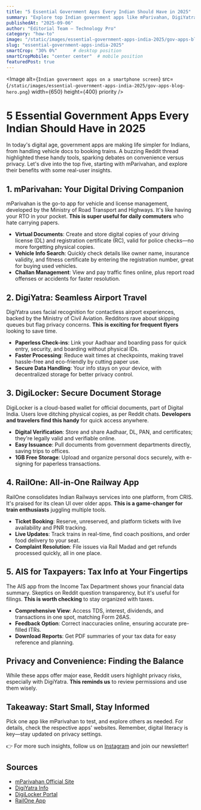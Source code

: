 ```yaml
---
title: "5 Essential Government Apps Every Indian Should Have in 2025"
summary: "Explore top Indian government apps like mParivahan, DigiYatra, and more, with their key benefits for everyday convenience and efficiency."
publishedAt: "2025-09-06"
author: "Editorial Team – Technology Pro"
category: "how-to"
image: "/static/images/essential-government-apps-india-2025/gov-apps-blog-hero-seo.jpg"
slug: "essential-government-apps-india-2025"
smartCrop: "30% 0%"      # desktop position
smartCropMobile: "center center"  # mobile position
featuredPost: true
---
```

<Image
  alt={`Indian government apps on a smartphone screen`}
  src={`/static/images/essential-government-apps-india-2025/gov-apps-blog-hero.png`}
  width={650}
  height={400}
  priority
/>

# 5 Essential Government Apps Every Indian Should Have in 2025

In today's digital age, government apps are making life simpler for Indians, from handling vehicle docs to booking trains. A buzzing Reddit thread highlighted these handy tools, sparking debates on convenience versus privacy. Let's dive into the top five, starting with mParivahan, and explore their benefits with some real-user insights.

## 1. mParivahan: Your Digital Driving Companion
mParivahan is the go-to app for vehicle and license management, developed by the Ministry of Road Transport and Highways. It's like having your RTO in your pocket. **This is super useful for daily commuters** who hate carrying papers.

- **Virtual Documents**: Create and store digital copies of your driving license (DL) and registration certificate (RC), valid for police checks—no more forgetting physical copies.
- **Vehicle Info Search**: Quickly check details like owner name, insurance validity, and fitness certificate by entering the registration number, great for buying used vehicles.
- **Challan Management**: View and pay traffic fines online, plus report road offenses or accidents for faster resolution.

## 2. DigiYatra: Seamless Airport Travel
DigiYatra uses facial recognition for contactless airport experiences, backed by the Ministry of Civil Aviation. Redditors rave about skipping queues but flag privacy concerns. **This is exciting for frequent flyers** looking to save time.

- **Paperless Check-ins**: Link your Aadhaar and boarding pass for quick entry, security, and boarding without physical IDs.
- **Faster Processing**: Reduce wait times at checkpoints, making travel hassle-free and eco-friendly by cutting paper use.
- **Secure Data Handling**: Your info stays on your device, with decentralized storage for better privacy control.

## 3. DigiLocker: Secure Document Storage
DigiLocker is a cloud-based wallet for official documents, part of Digital India. Users love ditching physical copies, as per Reddit chats. **Developers and travelers find this handy** for quick access anywhere.

- **Digital Verification**: Store and share Aadhaar, DL, PAN, and certificates; they're legally valid and verifiable online.
- **Easy Issuance**: Pull documents from government departments directly, saving trips to offices.
- **1GB Free Storage**: Upload and organize personal docs securely, with e-signing for paperless transactions.

## 4. RailOne: All-in-One Railway App
RailOne consolidates Indian Railways services into one platform, from CRIS. It's praised for its clean UI over older apps. **This is a game-changer for train enthusiasts** juggling multiple tools.

- **Ticket Booking**: Reserve, unreserved, and platform tickets with live availability and PNR tracking.
- **Live Updates**: Track trains in real-time, find coach positions, and order food delivery to your seat.
- **Complaint Resolution**: File issues via Rail Madad and get refunds processed quickly, all in one place.

## 5. AIS for Taxpayers: Tax Info at Your Fingertips
The AIS app from the Income Tax Department shows your financial data summary. Skeptics on Reddit question transparency, but it's useful for filings. **This is worth checking** to stay organized with taxes.

- **Comprehensive View**: Access TDS, interest, dividends, and transactions in one spot, matching Form 26AS.
- **Feedback Option**: Correct inaccuracies online, ensuring accurate pre-filled ITRs.
- **Download Reports**: Get PDF summaries of your tax data for easy reference and planning.

## Privacy and Convenience: Finding the Balance
While these apps offer major ease, Reddit users highlight privacy risks, especially with DigiYatra. **This reminds us** to review permissions and use them wisely.

## Takeaway: Start Small, Stay Informed
Pick one app like mParivahan to test, and explore others as needed. For details, check the respective apps' websites. Remember, digital literacy is key—stay updated on privacy settings.

👉 For more such insights, follow us on [Instagram](https://www.instagram.com/technologypro.in) and join our newsletter!

## Sources
- [mParivahan Official Site](https://mparivahan.parivahan.gov.in/)
- [DigiYatra Info](https://www.digiyatra.gov.in/)
- [DigiLocker Portal](https://www.digilocker.gov.in/)
- [RailOne App](https://railone.co.in/)